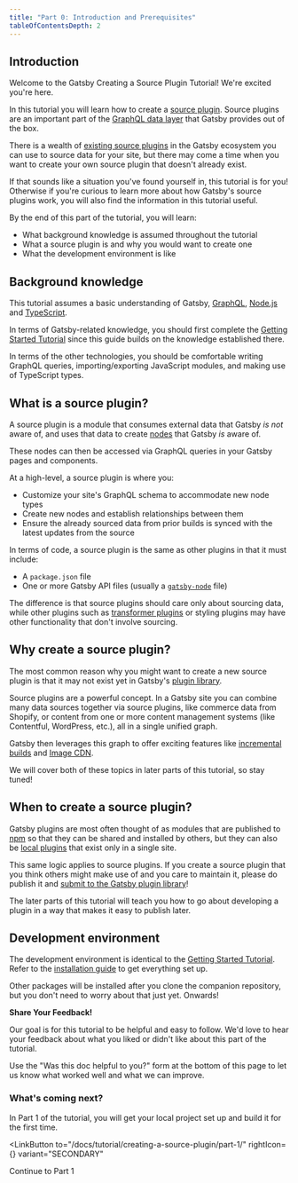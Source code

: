 ```yaml
---
title: "Part 0: Introduction and Prerequisites"
tableOfContentsDepth: 2
---
```



## Introduction

Welcome to the Gatsby Creating a Source Plugin Tutorial! We're excited you're here.

In this tutorial you will learn how to create a [source plugin](/docs/glossary/#source-plugin). Source plugins are an important part of the [GraphQL data layer](/docs/reference/graphql-data-layer/) that Gatsby provides out of the box.

There is a wealth of [existing source plugins](/plugins/?=gatsby-source) in the Gatsby ecosystem you can use to source data for your site, but there may come a time when you want to create your own source plugin that doesn't already exist.

If that sounds like a situation you've found yourself in, this tutorial is for you! Otherwise if you're curious to learn more about how Gatsby's source plugins work, you will also find the information in this tutorial useful.

By the end of this part of the tutorial, you will learn:

- What background knowledge is assumed throughout the tutorial
- What a source plugin is and why you would want to create one
- What the development environment is like

## Background knowledge

This tutorial assumes a basic understanding of Gatsby, [GraphQL](https://graphql.org/), [Node.js](https://nodejs.org/en/) and [TypeScript](https://www.typescriptlang.org/).

In terms of Gatsby-related knowledge, you should first complete the [Getting Started Tutorial](/docs/tutorial/getting-started/) since this guide builds on the knowledge established there.

In terms of the other technologies, you should be comfortable writing GraphQL queries, importing/exporting JavaScript modules, and making use of TypeScript types.

## What is a source plugin?

A source plugin is a module that consumes external data that Gatsby *is not* aware of, and uses that data to create [nodes](/docs/glossary/#node) that Gatsby *is* aware of.

These nodes can then be accessed via GraphQL queries in your Gatsby pages and components.

At a high-level, a source plugin is where you:

- Customize your site's GraphQL schema to accommodate new node types
- Create new nodes and establish relationships between them
- Ensure the already sourced data from prior builds is synced with the latest updates from the source

In terms of code, a source plugin is the same as other plugins in that it must include:

- A `package.json` file
- One or more Gatsby API files (usually a [`gatsby-node`](/docs/reference/config-files/gatsby-node/) file)

The difference is that source plugins should care only about sourcing data, while other plugins such as [transformer plugins](/docs/how-to/plugins-and-themes/creating-a-transformer-plugin/) or styling plugins may have other functionality that don't involve sourcing.

## Why create a source plugin?

The most common reason why you might want to create a new source plugin is that it may not exist yet in Gatsby's [plugin library](/plugins/?=gatsby-source).

Source plugins are a powerful concept. In a Gatsby site you can combine many data sources together via source plugins, like commerce data from Shopify, or content from one or more content management systems (like Contentful, WordPress, etc.), all in a single unified graph.

Gatsby then leverages this graph to offer exciting features like [incremental builds](/blog/2020-04-22-announcing-incremental-builds/) and [Image CDN](https://support.gatsbyjs.com/hc/en-us/articles/4426379634835-What-is-Image-CDN-).

We will cover both of these topics in later parts of this tutorial, so stay tuned!

## When to create a source plugin?

Gatsby plugins are most often thought of as modules that are published to [npm](https://www.npmjs.com/) so that they can be shared and installed by others, but they can also be [local plugins](/docs/creating-a-local-plugin/) that exist only in a single site.

This same logic applies to source plugins. If you create a source plugin that you think others might make use of and you care to maintain it, please do publish it and [submit to the Gatsby plugin library](/docs/how-to/plugins-and-themes/submit-to-plugin-library/)!

The later parts of this tutorial will teach you how to go about developing a plugin in a way that makes it easy to publish later.

## Development environment

The development environment is identical to the [Getting Started Tutorial](/docs/tutorial/getting-started/). Refer to the [installation guide](/docs/tutorial/getting-started/part-0/#installation-guide) to get everything set up.

Other packages will be installed after you clone the companion repository, but you don't need to worry about that just yet. Onwards!

<Announcement>

**Share Your Feedback!**

Our goal is for this tutorial to be helpful and easy to follow. We'd love to hear your feedback about what you liked or didn't like about this part of the tutorial.

Use the "Was this doc helpful to you?" form at the bottom of this page to let us know what worked well and what we can improve.

</Announcement>

### What's coming next?

In Part 1 of the tutorial, you will get your local project set up and build it for the first time.

<LinkButton
  to="/docs/tutorial/creating-a-source-plugin/part-1/"
  rightIcon={<MdArrowForward />}
  variant="SECONDARY"
>
  Continue to Part 1
</LinkButton>